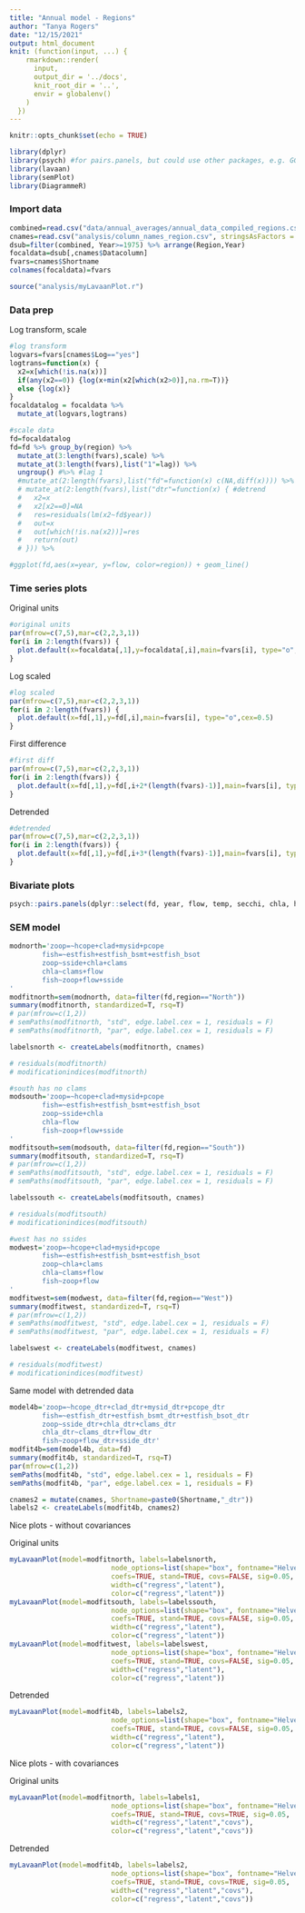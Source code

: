 ```yaml
---
title: "Annual model - Regions"
author: "Tanya Rogers"
date: "12/15/2021"
output: html_document
knit: (function(input, ...) {
    rmarkdown::render(
      input,
      output_dir = '../docs',
      knit_root_dir = '..',
      envir = globalenv()
    )
  })
---
```


```r
knitr::opts_chunk$set(echo = TRUE)
```

```r
library(dplyr)
library(psych) #for pairs.panels, but could use other packages, e.g. GGalley
library(lavaan)
library(semPlot)
library(DiagrammeR)
```

### Import data

```r
combined=read.csv("data/annual_averages/annual_data_compiled_regions.csv",stringsAsFactors = F)
cnames=read.csv("analysis/column_names_region.csv", stringsAsFactors = F)
dsub=filter(combined, Year>=1975) %>% arrange(Region,Year)
focaldata=dsub[,cnames$Datacolumn]
fvars=cnames$Shortname
colnames(focaldata)=fvars

source("analysis/myLavaanPlot.r")
```

### Data prep

Log transform, scale

```r
#log transform
logvars=fvars[cnames$Log=="yes"]
logtrans=function(x) {
  x2=x[which(!is.na(x))]
  if(any(x2==0)) {log(x+min(x2[which(x2>0)],na.rm=T))}
  else {log(x)}
}
focaldatalog = focaldata %>% 
  mutate_at(logvars,logtrans)

#scale data
fd=focaldatalog
fd=fd %>% group_by(region) %>% 
  mutate_at(3:length(fvars),scale) %>% 
  mutate_at(3:length(fvars),list("1"=lag)) %>% 
  ungroup() #%>% #lag 1
  #mutate_at(2:length(fvars),list("fd"=function(x) c(NA,diff(x)))) %>% #first difference
  # mutate_at(2:length(fvars),list("dtr"=function(x) { #detrend
  #   x2=x
  #   x2[x2==0]=NA
  #   res=residuals(lm(x2~fd$year))
  #   out=x
  #   out[which(!is.na(x2))]=res
  #   return(out)
  # })) %>%

#ggplot(fd,aes(x=year, y=flow, color=region)) + geom_line()
```

### Time series plots

Original units

```r
#original units
par(mfrow=c(7,5),mar=c(2,2,3,1))
for(i in 2:length(fvars)) {
  plot.default(x=focaldata[,1],y=focaldata[,i],main=fvars[i], type="o",cex=0.5)
}
```

Log scaled

```r
#log scaled
par(mfrow=c(7,5),mar=c(2,2,3,1))
for(i in 2:length(fvars)) {
  plot.default(x=fd[,1],y=fd[,i],main=fvars[i], type="o",cex=0.5)
}
```

First difference

```r
#first diff
par(mfrow=c(7,5),mar=c(2,2,3,1))
for(i in 2:length(fvars)) {
  plot.default(x=fd[,1],y=fd[,i+2*(length(fvars)-1)],main=fvars[i], type="o",cex=0.5)
}
```

Detrended

```r
#detrended
par(mfrow=c(7,5),mar=c(2,2,3,1))
for(i in 2:length(fvars)) {
  plot.default(x=fd[,1],y=fd[,i+3*(length(fvars)-1)],main=fvars[i], type="o",cex=0.5)
}
```

### Bivariate plots

```r
psych::pairs.panels(dplyr::select(fd, year, flow, temp, secchi, chla, hcope, clad, pcope, mysid, estfish, sside, clams, dophos),lm = T, bg=c("red","yellow","blue")[factor(fd$region)],pch=21)
```

### SEM model

```r
modnorth='zoop=~hcope+clad+mysid+pcope
        fish=~estfish+estfish_bsmt+estfish_bsot
        zoop~sside+chla+clams
        chla~clams+flow
        fish~zoop+flow+sside
'
modfitnorth=sem(modnorth, data=filter(fd,region=="North"))
summary(modfitnorth, standardized=T, rsq=T)
# par(mfrow=c(1,2))
# semPaths(modfitnorth, "std", edge.label.cex = 1, residuals = F)
# semPaths(modfitnorth, "par", edge.label.cex = 1, residuals = F)

labelsnorth <- createLabels(modfitnorth, cnames)

# residuals(modfitnorth)
# modificationindices(modfitnorth)
```

```r
#south has no clams
modsouth='zoop=~hcope+clad+mysid+pcope
        fish=~estfish+estfish_bsmt+estfish_bsot
        zoop~sside+chla
        chla~flow
        fish~zoop+flow+sside
'
modfitsouth=sem(modsouth, data=filter(fd,region=="South"))
summary(modfitsouth, standardized=T, rsq=T)
# par(mfrow=c(1,2))
# semPaths(modfitsouth, "std", edge.label.cex = 1, residuals = F)
# semPaths(modfitsouth, "par", edge.label.cex = 1, residuals = F)

labelssouth <- createLabels(modfitsouth, cnames)

# residuals(modfitsouth)
# modificationindices(modfitsouth)
```

```r
#west has no ssides
modwest='zoop=~hcope+clad+mysid+pcope
        fish=~estfish+estfish_bsmt+estfish_bsot
        zoop~chla+clams
        chla~clams+flow
        fish~zoop+flow
'
modfitwest=sem(modwest, data=filter(fd,region=="West"))
summary(modfitwest, standardized=T, rsq=T)
# par(mfrow=c(1,2))
# semPaths(modfitwest, "std", edge.label.cex = 1, residuals = F)
# semPaths(modfitwest, "par", edge.label.cex = 1, residuals = F)

labelswest <- createLabels(modfitwest, cnames)

# residuals(modfitwest)
# modificationindices(modfitwest)
```

Same model with detrended data

```r
model4b='zoop=~hcope_dtr+clad_dtr+mysid_dtr+pcope_dtr
        fish=~estfish_dtr+estfish_bsmt_dtr+estfish_bsot_dtr
        zoop~sside_dtr+chla_dtr+clams_dtr
        chla_dtr~clams_dtr+flow_dtr
        fish~zoop+flow_dtr+sside_dtr'
modfit4b=sem(model4b, data=fd)
summary(modfit4b, standardized=T, rsq=T)
par(mfrow=c(1,2))
semPaths(modfit4b, "std", edge.label.cex = 1, residuals = F)
semPaths(modfit4b, "par", edge.label.cex = 1, residuals = F)

cnames2 = mutate(cnames, Shortname=paste0(Shortname,"_dtr"))
labels2 <- createLabels(modfit4b, cnames2)
```

Nice plots - without covariances

Original units

```r
myLavaanPlot(model=modfitnorth, labels=labelsnorth,
						 node_options=list(shape="box", fontname="Helvetica"), 
						 coefs=TRUE, stand=TRUE, covs=FALSE, sig=0.05, 
						 width=c("regress","latent"),
						 color=c("regress","latent"))
myLavaanPlot(model=modfitsouth, labels=labelssouth,
						 node_options=list(shape="box", fontname="Helvetica"), 
						 coefs=TRUE, stand=TRUE, covs=FALSE, sig=0.05, 
						 width=c("regress","latent"),
						 color=c("regress","latent"))
myLavaanPlot(model=modfitwest, labels=labelswest,
						 node_options=list(shape="box", fontname="Helvetica"), 
						 coefs=TRUE, stand=TRUE, covs=FALSE, sig=0.05, 
						 width=c("regress","latent"),
						 color=c("regress","latent"))

```

Detrended

```r
myLavaanPlot(model=modfit4b, labels=labels2, 
						 node_options=list(shape="box", fontname="Helvetica"), 
						 coefs=TRUE, stand=TRUE, covs=FALSE, sig=0.05, 
						 width=c("regress","latent"),
						 color=c("regress","latent"))
```

Nice plots - with covariances

Original units

```r
myLavaanPlot(model=modfitnorth, labels=labels1, 
						 node_options=list(shape="box", fontname="Helvetica"), 
						 coefs=TRUE, stand=TRUE, covs=TRUE, sig=0.05, 
						 width=c("regress","latent","covs"),
						 color=c("regress","latent","covs"))

```

Detrended

```r
myLavaanPlot(model=modfit4b, labels=labels2, 
						 node_options=list(shape="box", fontname="Helvetica"), 
						 coefs=TRUE, stand=TRUE, covs=TRUE, sig=0.05, 
						 width=c("regress","latent","covs"),
						 color=c("regress","latent","covs"))
```


